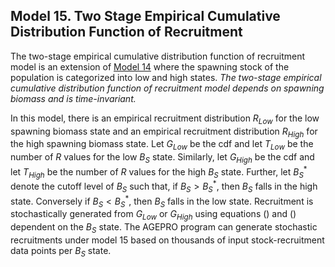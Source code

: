## Model 15. Two Stage Empirical Cumulative Distribution Function of Recruitment {.unnumbered}

The two-stage empirical cumulative distribution function of recruitment model is an extension of [Model 14](#model-14.-empirical-cumulative-distribution-function-of-recruitment) where the spawning stock of the population is categorized into low and high states. *The two-stage empirical cumulative distribution function of recruitment model depends on spawning biomass and is time-invariant.*

In this model, there is an empirical recruitment distribution $R_{Low}$ for the low spawning biomass state and an empirical recruitment distribution $R_{High}$ for the high spawning biomass state. Let $G_{Low}$ be the cdf and let $T_{Low}$ be the number of $R$ values for the low $B_S$ state. Similarly, let $G_{High}$ be the cdf and let $T_{High}$ be the number of $R$ values for the high $B_S$ state. Further, let $B_S^*$ denote the cutoff level of $B_S$ such that, if $B_S > B_S^*$, then $B_S$ falls in the high state. Conversely if $B_S < B_S^*$, then $B_S$ falls in the low state. Recruitment is stochastically generated from $G_{Low}$ or $G_{High}$ using equations (\ref{eq:36}) and (\ref{eq:37}) dependent on the $B_S$ state. The AGEPRO program can generate stochastic recruitments under model 15 based on thousands of input stock-recruitment data points per $B_S$ state.
